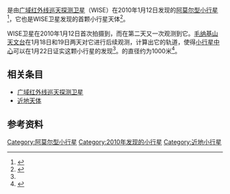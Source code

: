 {{DISPLAYTITLE:2010 AB<sub>78</sub>}}
{{Infobox planet | discovery=yes | physical_characteristics = yes | bgcolour=#FFFFC0 |
name=2010 AB<sub>78</sub>
| image= [[File:418872main_wise20100122-full.jpg|256px]]
| caption= WISE卫星拍摄的照片，中间的红点即是{{mp|2010 AB|78}}
| discoverer=[[广域红外线巡天探测卫星|WISE]]
| discovered=2010年1月12日
| alt_names= 无
| mp_category=[[阿莫尔型小行星|阿莫尔型小行星]] （[[近地天体|NEO]]）
| epoch=2011-8-27.0
| semimajor=2.254980081125972AU
| perihelion=1.023266077873813AU
| aphelion=3.486694084378132[[天文单位|AU]]
| eccentricity=0.5462194604562235
| period=1236.837065937036天<br>3.39年
| inclination=33.23045424999035°
| asc_node=316.9975338843746°
| arg_peri=296.477256058593°
| mean_anomaly=141.4850588361564°
| avg_speed=
| dimensions=1千米
| mass=
| density=
| surface_grav=
| escape_velocity=
| rotation=
| spectral_type=
| abs_magnitude=18.118
| albedo=
| single_temperature=
}}
{{mp|2010 AB|78}}是由[[广域红外线巡天探测卫星|广域红外线巡天探测卫星]]（WISE）在2010年1月12日发现的[[阿莫尔型小行星|阿莫尔型]][[小行星|小行星]]<ref>{{cite journal |date=January 22, 2010 |title=MPEC 2010-B33 |journal=Minor Planet Center |url=http://www.minorplanetcenter.org/mpec/K10/K10B33.html |accessdate=January 23, 2010 |archive-date=2017-08-16 |archive-url=https://web.archive.org/web/20170816192801/http://www.minorplanetcenter.org/mpec/K10/K10B33.html |dead-url=no }}</ref>，它也是WISE卫星发现的首颗小行星天体<ref name="PLANETARY">{{cite news|title=WISE bags its first near-Earth object, 2010 AB78|author=Lakdawalla, Emily|newspaper=The Planetary Society|date=January 22, 2010|url=http://www.planetary.org/blog/article/00002316/|accessdate=January 24, 2010|archive-date=2010-01-26|archive-url=https://web.archive.org/web/20100126100232/http://www.planetary.org/blog/article/00002316/|dead-url=yes}}</ref>。

WISE卫星在2010年1月12日首次拍摄到{{mp|2010 AB|78}}，而在第二天又一次观测到它。[[毛纳基山天文台|毛纳基山天文台]]在1月18日和19日两天对它进行后续观测，计算出它的轨道，使得[[小行星中心|小行星中心]]可以在1月22日证实这颗小行星的发现<ref name="PLANETARY" />。{{mp|2010 AB|78}}的直径约为1000米<ref name="SPACED">{{cite web |url=http://www.spacedaily.com/reports/The_First_Of_Many_Asteroid_Finds_For_WISE_999.html |title=The First Of Many Asteroid Finds For WISE |date=January 25, 2010 |accessdate=January 26, 2010 |archive-date=2010-01-28 |archive-url=https://archive.is/20100128083243/http://www.spacedaily.com/reports/The_First_Of_Many_Asteroid_Finds_For_WISE_999.html |dead-url=yes }}</ref>。

==相关条目==
* [[广域红外线巡天探测卫星|广域红外线巡天探测卫星]]
* [[近地天体|近地天体]]

==参考资料==
{{Reflist}}

[[Category:阿莫尔型小行星|Category:阿莫尔型小行星]]
[[Category:2010年发现的小行星|Category:2010年发现的小行星]]
[[Category:近地小行星|Category:近地小行星]]